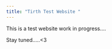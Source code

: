 ```yaml
---
title: "Tirth Test Website "
---
```


This is a test website work in progress....

Stay tuned.....<3
